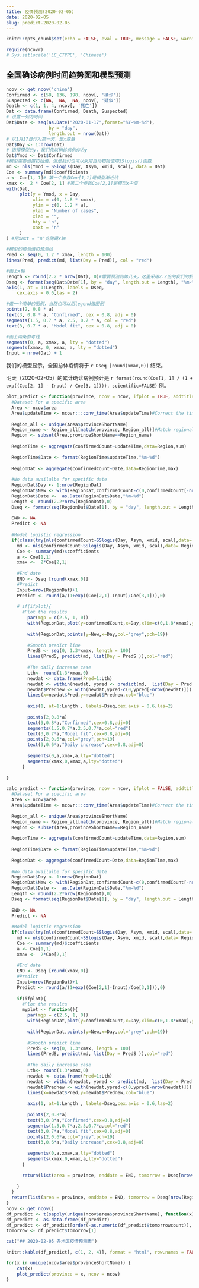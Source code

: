 ```yaml
---
title: 疫情预测(2020-02-05)
date: 2020-02-05
slug: predict-2020-02-05
---
```


```r
knitr::opts_chunk$set(echo = FALSE, eval = TRUE, message = FALSE, warning = FALSE, error = FALSE)
```

```r
require(ncovr)
# Sys.setlocale('LC_CTYPE', 'Chinese')
```


## 全国确诊病例时间趋势图和模型预测

```r
ncov <- get_ncov('china')
Confirmed <- c(58, 136, 198, ncov[, '确诊'])
Suspected <- c(NA,  NA,  NA, ncov[, '疑似'])
Death <- c(1, 1, 4, ncov[, '死亡'])
Dat <- data.frame(Confirmed, Death, Suspected)
# 设置一列为时间
Dat$Date <- seq(as.Date("2020-01-17",format="%Y-%m-%d"),
                by = "day", 
                length.out = nrow(Dat))
# 以1月17日作为第一天，是x变量
Dat$Day <- 1:nrow(Dat)
# 选择模型的y，我们先以确诊病例作为y
Dat$Ymod <- Dat$Confirmed
#模型需要设置初始值，但是我们也可以采用自动初始值用SSlogis()函数
md <- nls(Ymod ~ SSlogis(Day, Asym, xmid, scal), data = Dat)
Coe <- summary(md)$coefficients
a <- Coe[1, 1]# 第一个参数Coe[1,1]是模型渐近线
xmax <-  2 * Coe[2, 1] #第二个参数Coe[2,1]是模型x中值
with(Dat,
     plot(y = Ymod, x = Day,
          xlim = c(0, 1.8 * xmax),
          ylim = c(0, 1.2 * a),
          ylab = "Number of cases",
          xlab = "",
          bty = 'n',
          xaxt = "n"
     )
) #用xaxt = "n"先隐藏x轴

#模型的预测值和预测线
Pred <- seq(0, 1.2 * xmax, length = 100)
lines(Pred, predict(md, list(Day = Pred)), col = "red")

#画上x轴
Length <- round(2.2 * nrow(Dat), 0)#需要预测到第几天，这里采用2.2倍的我们的数据时间
Dseq <- format(seq(Dat$Date[1], by = "day", length.out = Length), "%m-%d") #设置新的x轴标签
axis(1, at = 1:Length, labels = Dseq,
    cex.axis = 0.6,las = 2)

#做一个简单的图例，当然也可以用legend做图例
points(2, 0.8 * a)
text(3, 0.8 * a, "Confirmed", cex = 0.8, adj = 0)
segments(1.5, 0.7 * a, 2.5, 0.7 * a, col = "red")
text(3, 0.7 * a, "Model fit", cex = 0.8, adj = 0)

#画上两条参考线
segments(0, a, xmax, a, lty = "dotted")
segments(xmax, 0, xmax, a, lty = "dotted")
Input = nrow(Dat) + 1

```


我们的模型显示，全国总体疫情将于 `r Dseq [round(xmax,0)]` 结束。

明天（2020-02-05）的累计确诊病例预计是 `r format(round(Coe[1, 1] / (1 + exp((Coe[2, 1] - Input) / Coe[3, 1]))), scientific=FALSE)` 例。


```r

plot_predict <- function(province, ncov = ncov, ifplot = TRUE, addtitle = NA){
  #Dataset For a specific area
  Area <- ncov$area
  Area$updateTime <- ncovr:::conv_time(Area$updateTime)#Correct the time
  
  Region_all <- unique(Area$provinceShortName)
  Region_name <- Region_all[match(province, Region_all)]#Match regional name
  Region <- subset(Area,provinceShortName==Region_name)
  
  RegionTime <- aggregate(confirmedCount~updateTime,data=Region,sum)
  
  RegionTime$Date <- format(RegionTime$updateTime,"%m-%d")
  
  RegionDat <- aggregate(confirmedCount~Date,data=RegionTime,max)
  
  #No data availalbe for specific date
  RegionDat$Day <- 1:nrow(RegionDat)
  RegionDat$New <- with(RegionDat,confirmedCount-c(0,confirmedCount[-nrow(RegionDat)]))
  RegionDat$Date <-  as.Date(RegionDat$Date,"%m-%d")
  Length <- round(2.2*nrow(RegionDat),0)
  Dseq <- format(seq(RegionDat$Date[1], by = "day", length.out = Length ),"%m-%d")
  
  END <- NA
  Predict <- NA
  
  #Model logistic regression
  if(class(try(nls(confirmedCount~SSlogis(Day, Asym, xmid, scal),data= RegionDat), silent = TRUE)) != "try-error"){
    md <- nls(confirmedCount~SSlogis(Day, Asym, xmid, scal),data= RegionDat)
    Coe <- summary(md)$coefficients
    a <- Coe[1,1]
    xmax <-  2*Coe[2,1]
    
    #End date
    END <- Dseq [round(xmax,0)]
    #Predict
    Input=nrow(RegionDat)+1
    Predict <- round(a/(1+exp((Coe[2,1]-Input)/Coe[3,1])),0)
    
    # if(ifplot){
      #Plot the results
        par(mgp = c(2.5, 1, 0))
        with(RegionDat,plot(y=confirmedCount,x=Day,xlim=c(0,1.8*xmax),ylim=c(0,1.3*a),ylab="Number of cases",xlab="",bty='n',xaxt = "n"));title(ifelse(is.na(addtitle), '', Region_name))
        
        with(RegionDat,points(y=New,x=Day,col="grey",pch=19))
        
        #Smooth predict line
        PredS <- seq(0, 1.3*xmax, length = 100)
        lines(PredS, predict(md, list(Day = PredS )),col="red")
        
        #The daily increase case
        Lth<- round(1.3*xmax,0)
        newdat <- data.frame(Pred=1:Lth)
        newdat <- within(newdat, ypred <- predict(md,  list(Day = Pred )))
        newdat$Prednew <- with(newdat,ypred-c(0,ypred[-nrow(newdat)]))
        lines(x=newdat$Pred,y=newdat$Prednew,col="blue")
        
        axis(1, at=1:Length , labels=Dseq,cex.axis = 0.6,las=2)
        
        points(2,0.8*a)
        text(3,0.8*a,"Confirmed",cex=0.8,adj=0)
        segments(1.5,0.7*a,2.5,0.7*a,col="red")
        text(3,0.7*a,"Model fit",cex=0.8,adj=0)
        points(2,0.6*a,col="grey",pch=19)
        text(3,0.6*a,"Daily increase",cex=0.8,adj=0)
        
        segments(0,a,xmax,a,lty="dotted")
        segments(xmax,0,xmax,a,lty="dotted")
      }
      
}

calc_predict <- function(province, ncov = ncov, ifplot = FALSE, addtitle = NA){
  #Dataset For a specific area
  Area <- ncov$area
  Area$updateTime <- ncovr:::conv_time(Area$updateTime)#Correct the time
  
  Region_all <- unique(Area$provinceShortName)
  Region_name <- Region_all[match(province, Region_all)]#Match regional name
  Region <- subset(Area,provinceShortName==Region_name)
  
  RegionTime <- aggregate(confirmedCount~updateTime,data=Region,sum)
  
  RegionTime$Date <- format(RegionTime$updateTime,"%m-%d")
  
  RegionDat <- aggregate(confirmedCount~Date,data=RegionTime,max)
  
  #No data availalbe for specific date
  RegionDat$Day <- 1:nrow(RegionDat)
  RegionDat$New <- with(RegionDat,confirmedCount-c(0,confirmedCount[-nrow(RegionDat)]))
  RegionDat$Date <-  as.Date(RegionDat$Date,"%m-%d")
  Length <- round(2.2*nrow(RegionDat),0)
  Dseq <- format(seq(RegionDat$Date[1], by = "day", length.out = Length ),"%m-%d")
  
  END <- NA
  Predict <- NA
  
  #Model logistic regression
  if(class(try(nls(confirmedCount~SSlogis(Day, Asym, xmid, scal),data= RegionDat), silent = TRUE)) != "try-error"){
    md <- nls(confirmedCount~SSlogis(Day, Asym, xmid, scal),data= RegionDat)
    Coe <- summary(md)$coefficients
    a <- Coe[1,1]
    xmax <-  2*Coe[2,1]
    
    #End date
    END <- Dseq [round(xmax,0)]
    #Predict
    Input=nrow(RegionDat)+1
    Predict <- round(a/(1+exp((Coe[2,1]-Input)/Coe[3,1])),0)
    
    if(ifplot){
      #Plot the results
      myplot <- function(){
        par(mgp = c(2.5, 1, 0))
        with(RegionDat,plot(y=confirmedCount,x=Day,xlim=c(0,1.8*xmax),ylim=c(0,1.3*a),ylab="Number of cases",xlab="",bty='n',xaxt = "n"));title(ifelse(is.na(addtitle), '', Region_name))
        
        with(RegionDat,points(y=New,x=Day,col="grey",pch=19))
        
        #Smooth predict line
        PredS <- seq(0, 1.3*xmax, length = 100)
        lines(PredS, predict(md, list(Day = PredS )),col="red")
        
        #The daily increase case
        Lth<- round(1.3*xmax,0)
        newdat <- data.frame(Pred=1:Lth)
        newdat <- within(newdat, ypred <- predict(md,  list(Day = Pred )))
        newdat$Prednew <- with(newdat,ypred-c(0,ypred[-nrow(newdat)]))
        lines(x=newdat$Pred,y=newdat$Prednew,col="blue")
        
        axis(1, at=1:Length , labels=Dseq,cex.axis = 0.6,las=2)
        
        points(2,0.8*a)
        text(3,0.8*a,"Confirmed",cex=0.8,adj=0)
        segments(1.5,0.7*a,2.5,0.7*a,col="red")
        text(3,0.7*a,"Model fit",cex=0.8,adj=0)
        points(2,0.6*a,col="grey",pch=19)
        text(3,0.6*a,"Daily increase",cex=0.8,adj=0)
        
        segments(0,a,xmax,a,lty="dotted")
        segments(xmax,0,xmax,a,lty="dotted")
      }
      
      return(list(area = province, enddate = END, tomorrow = Dseq[nrow(RegionDat)+1], tomorrowcount = Predict, fig = myplot()))
      
    }
  }
  return(list(area = province, enddate = END, tomorrow = Dseq[nrow(RegionDat)+1], tomorrowcount = Predict))
}
ncov <- get_ncov()
df_predict <- t(sapply(unique(ncov$area$provinceShortName), function(x) calc_predict(province = x, ncov = ncov, ifplot = FALSE)))
df_predict <- as.data.frame(df_predict)
df_predict <- df_predict[order(-as.numeric(df_predict$tomorrowcount)), ]
tomorrow <- df_predict$tomorrow[1]
```

```r
cat("## 2020-02-05 各地区疫情预测表")
```

```r
knitr::kable(df_predict[, c(1, 2, 4)], format = "html", row.names = FALSE, col.names = c("地区", "结束时间", paste0("今日(", tomorrow, ")确诊人数预测")))
```

```r
for(x in unique(ncov$area$provinceShortName)) {
    cat(x)
    plot_predict(province = x, ncov = ncov)
}
```
